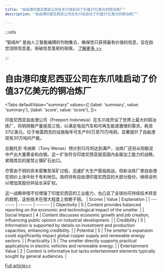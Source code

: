 ```yaml
---
title: "自由港印度尼西亚公司在东爪哇启动了价值37亿美元的铜冶炼厂"
description: "自由港印度尼西亚公司在东爪哇启动了价值37亿美元的铜冶炼厂"

---
```



:::info

“智闻AI“ 是由人工智能编撰的刊物集合，确保您只获得最有价值的信息，旨在助您消除信息差，突破信息茧房的局限。  [了解更多 >>](/)

:::

# 自由港印度尼西亚公司在东爪哇启动了价值37亿美元的铜冶炼厂


<Tabs
	defaultValue="summary"
	values={[
	{label: 'summary', value: 'summary'},
	{label: 'score', value: 'score'},
]}>
<TabItem value="summary">


印度尼西亚自由港公司（Freeport Indonesia）在东爪哇开设了世界上最大的铜冶炼厂，将铜阴极产量提高三倍，以满足电动汽车和可再生能源激增的需求。耗资37亿美元，位于格雷西克的设施每年可生产60万至70万吨铜，显著提升了自由港现有30万吨的产能。

总裁托尼·韦纳斯（Tony Wenas）预计到12月将达到满产，冶炼厂还将从阳极泥中产出大量黄金和白银。这一扩张符合印度尼西亚提高国内金属加工能力的战略，紧随其后的是禁止镍矿石出口。

尽管由于铜的资本密集型采矿过程，迅速扩大生产面临挑战，但新冶炼厂使自由港在铜价上涨中处于有利地位。政府持有自由港印度尼西亚的大部分股份，继续谈判以增加其股份并延长采矿权。

这一战略举措不仅增强了印度尼西亚的工业能力，也凸显了全球向可持续技术转变的趋势，这些技术在很大程度上依赖于铜。
</TabItem>
<TabItem value="score">
	| Scores     | Value   | Explanation |
	| -------- | ------- | ------- |
	| Objectivity  | 5    | Content provides balanced reporting on the economic and technological impact of the smelter.    |
	| Social Impact | 4     | Content discusses economic growth and job creation, influencing public opinion on industrial development.    |
	| Credibility    | 5    | Information is supported by details on investment and production capacities, enhancing credibility.    |
	| Potential    | 5    | The smelter's expansion could significantly impact global copper supply and renewable energy sectors.    |
	| Practicality    | 5    | The smelter directly supports practical applications in electric vehicles and renewable energy.    |
	| Entertainment Value    | 2    | Content is informative but lacks entertainment elements typically sought by general audiences.    |
</TabItem>
</Tabs>

[Full article>>](https://asia.nikkei.com/Business/Markets/Commodities/Freeport-Indonesia-fires-up-3.7bn-East-Java-copper-smelter)

